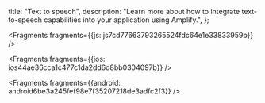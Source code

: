   title: "Text to speech",
  description: "Learn more about how to integrate text-to-speech capabilities into your application using Amplify.",
};






<Fragments fragments={{js: js7cd77663793265524fdc64e1e33833959b}} />



<Fragments fragments={{ios: ios44ae36cca1c477c1da2dd6d8bb0304097b}} />



<Fragments fragments={{android: android6be3a245fef98e7f35207218de3adfc2f3}} />
